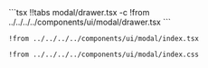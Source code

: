
<CodeTabs>
```tsx !!tabs modal/drawer.tsx -c
!from ../../../../components/ui/modal/drawer.tsx
```

```tsx !!tabs modal/index.tsx -c
!from ../../../../components/ui/modal/index.tsx
```

```tsx !!tabs modal/index.css -c
!from ../../../../components/ui/modal/index.css
```
</CodeTabs>